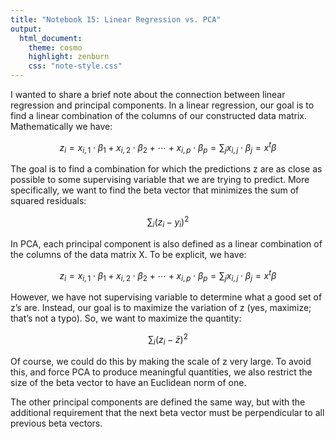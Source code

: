 ```yaml
---
title: "Notebook 15: Linear Regression vs. PCA"
output:
  html_document:
    theme: cosmo
    highlight: zenburn
    css: "note-style.css"
---
```


I wanted to share a brief note about the connection between linear regression
and principal components. In a linear regression, our goal is to find a
linear combination of the columns of our constructed data matrix. Mathematically
we have:

$$ z_i = x_{i, 1} \cdot \beta_1 + x_{i, 2} \cdot \beta_2 + \cdots + x_{i, p} \cdot \beta_p = \sum_j x_{i, j} \cdot \beta_j = x^t \beta $$

The goal is to find a combination for which the predictions z are as close as
possible to some supervising variable that we are trying to predict. More
specifically, we want to find the beta vector that minimizes the sum of
squared residuals:

$$ \sum_i \left( z_i - y_i \right)^2 $$

In PCA, each principal component is also defined as a linear combination of the
columns of the data matrix X. To be explicit, we have:

$$ z_i = x_{i, 1} \cdot \beta_1 + x_{i, 2} \cdot \beta_2 + \cdots + x_{i, p} \cdot \beta_p = \sum_j x_{i, j} \cdot \beta_j = x^t \beta $$

However, we have not supervising variable to determine what a good set of z's
are. Instead, our goal is to maximize the variation of z (yes, maximize; that's
not a typo). So, we want to maximize the quantity:

$$ \sum_i \left( z_i - \bar{z} \right)^2 $$

Of course, we could do this by making the scale of z very large. To avoid this,
and force PCA to produce meaningful quantities, we also restrict the size of the
beta vector to have an Euclidean norm of one.

The other principal components are defined the same way, but with the additional
requirement that the next beta vector must be perpendicular to all previous
beta vectors.
